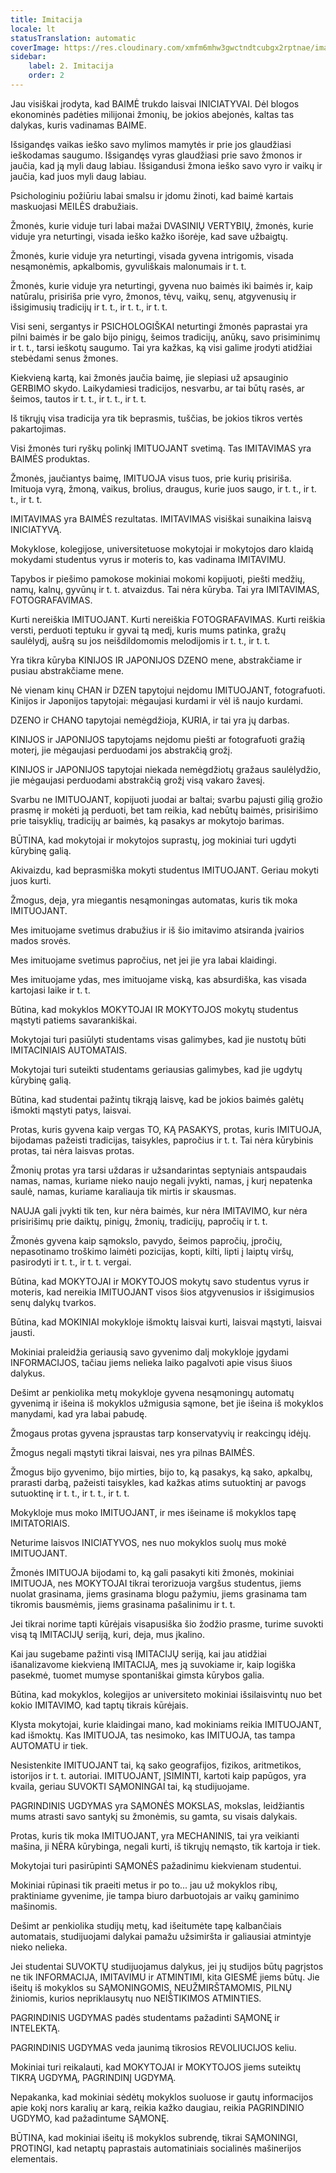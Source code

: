 ```yaml
---
title: Imitacija
locale: lt
statusTranslation: automatic
coverImage: https://res.cloudinary.com/xmfm6mhw3gwctndtcubgx2rptnae/image/upload/v1740337243/small_cover_educacion_fundamental_a051170f1c.webp
sidebar:
    label: 2. Imitacija
    order: 2
---
```

Jau visiškai įrodyta, kad BAIMĖ trukdo laisvai INICIATYVAI. Dėl blogos ekonominės padėties milijonai žmonių, be jokios abejonės, kaltas tas dalykas, kuris vadinamas BAIME.

Išsigandęs vaikas ieško savo mylimos mamytės ir prie jos glaudžiasi ieškodamas saugumo. Išsigandęs vyras glaudžiasi prie savo žmonos ir jaučia, kad ją myli daug labiau. Išsigandusi žmona ieško savo vyro ir vaikų ir jaučia, kad juos myli daug labiau.

Psichologiniu požiūriu labai smalsu ir įdomu žinoti, kad baimė kartais maskuojasi MEILĖS drabužiais.

Žmonės, kurie viduje turi labai mažai DVASINIŲ VERTYBIŲ, žmonės, kurie viduje yra neturtingi, visada ieško kažko išorėje, kad save užbaigtų.

Žmonės, kurie viduje yra neturtingi, visada gyvena intrigomis, visada nesąmonėmis, apkalbomis, gyvuliškais malonumais ir t. t.

Žmonės, kurie viduje yra neturtingi, gyvena nuo baimės iki baimės ir, kaip natūralu, prisiriša prie vyro, žmonos, tėvų, vaikų, senų, atgyvenusių ir išsigimusių tradicijų ir t. t., ir t. t., ir t. t.

Visi seni, sergantys ir PSICHOLOGIŠKAI neturtingi žmonės paprastai yra pilni baimės ir be galo bijo pinigų, šeimos tradicijų, anūkų, savo prisiminimų ir t. t., tarsi ieškotų saugumo. Tai yra kažkas, ką visi galime įrodyti atidžiai stebėdami senus žmones.

Kiekvieną kartą, kai žmonės jaučia baimę, jie slepiasi už apsauginio GERBIMO skydo. Laikydamiesi tradicijos, nesvarbu, ar tai būtų rasės, ar šeimos, tautos ir t. t., ir t. t., ir t. t.

Iš tikrųjų visa tradicija yra tik beprasmis, tuščias, be jokios tikros vertės pakartojimas.

Visi žmonės turi ryškų polinkį IMITUOJANT svetimą. Tas IMITAVIMAS yra BAIMĖS produktas.

Žmonės, jaučiantys baimę, IMITUOJA visus tuos, prie kurių prisiriša. Imituoja vyrą, žmoną, vaikus, brolius, draugus, kurie juos saugo, ir t. t., ir t. t., ir t. t.

IMITAVIMAS yra BAIMĖS rezultatas. IMITAVIMAS visiškai sunaikina laisvą INICIATYVĄ.

Mokyklose, kolegijose, universitetuose mokytojai ir mokytojos daro klaidą mokydami studentus vyrus ir moteris to, kas vadinama IMITAVIMU.

Tapybos ir piešimo pamokose mokiniai mokomi kopijuoti, piešti medžių, namų, kalnų, gyvūnų ir t. t. atvaizdus. Tai nėra kūryba. Tai yra IMITAVIMAS, FOTOGRAFAVIMAS.

Kurti nereiškia IMITUOJANT. Kurti nereiškia FOTOGRAFAVIMAS. Kurti reiškia versti, perduoti teptuku ir gyvai tą medį, kuris mums patinka, gražų saulėlydį, aušrą su jos neišdildomomis melodijomis ir t. t., ir t. t.

Yra tikra kūryba KINIJOS IR JAPONIJOS DZENO mene, abstrakčiame ir pusiau abstrakčiame mene.

Nė vienam kinų CHAN ir DZEN tapytojui neįdomu IMITUOJANT, fotografuoti. Kinijos ir Japonijos tapytojai: mėgaujasi kurdami ir vėl iš naujo kurdami.

DZENO ir CHANO tapytojai nemėgdžioja, KURIA, ir tai yra jų darbas.

KINIJOS ir JAPONIJOS tapytojams neįdomu piešti ar fotografuoti gražią moterį, jie mėgaujasi perduodami jos abstrakčią grožį.

KINIJOS ir JAPONIJOS tapytojai niekada nemėgdžiotų gražaus saulėlydžio, jie mėgaujasi perduodami abstrakčią grožį visą vakaro žavesį.

Svarbu ne IMITUOJANT, kopijuoti juodai ar baltai; svarbu pajusti gilią grožio prasmę ir mokėti ją perduoti, bet tam reikia, kad nebūtų baimės, prisirišimo prie taisyklių, tradicijų ar baimės, ką pasakys ar mokytojo barimas.

BŪTINA, kad mokytojai ir mokytojos suprastų, jog mokiniai turi ugdyti kūrybinę galią.

Akivaizdu, kad beprasmiška mokyti studentus IMITUOJANT. Geriau mokyti juos kurti.

Žmogus, deja, yra miegantis nesąmoningas automatas, kuris tik moka IMITUOJANT.

Mes imituojame svetimus drabužius ir iš šio imitavimo atsiranda įvairios mados srovės.

Mes imituojame svetimus papročius, net jei jie yra labai klaidingi.

Mes imituojame ydas, mes imituojame viską, kas absurdiška, kas visada kartojasi laike ir t. t.

Būtina, kad mokyklos MOKYTOJAI IR MOKYTOJOS mokytų studentus mąstyti patiems savarankiškai.

Mokytojai turi pasiūlyti studentams visas galimybes, kad jie nustotų būti IMITACINIAIS AUTOMATAIS.

Mokytojai turi suteikti studentams geriausias galimybes, kad jie ugdytų kūrybinę galią.

Būtina, kad studentai pažintų tikrąją laisvę, kad be jokios baimės galėtų išmokti mąstyti patys, laisvai.

Protas, kuris gyvena kaip vergas TO, KĄ PASAKYS, protas, kuris IMITUOJA, bijodamas pažeisti tradicijas, taisykles, papročius ir t. t. Tai nėra kūrybinis protas, tai nėra laisvas protas.

Žmonių protas yra tarsi uždaras ir užsandarintas septyniais antspaudais namas, namas, kuriame nieko naujo negali įvykti, namas, į kurį nepatenka saulė, namas, kuriame karaliauja tik mirtis ir skausmas.

NAUJA gali įvykti tik ten, kur nėra baimės, kur nėra IMITAVIMO, kur nėra prisirišimų prie daiktų, pinigų, žmonių, tradicijų, papročių ir t. t.

Žmonės gyvena kaip sąmokslo, pavydo, šeimos papročių, įpročių, nepasotinamo troškimo laimėti pozicijas, kopti, kilti, lipti į laiptų viršų, pasirodyti ir t. t., ir t. t. vergai.

Būtina, kad MOKYTOJAI ir MOKYTOJOS mokytų savo studentus vyrus ir moteris, kad nereikia IMITUOJANT visos šios atgyvenusios ir išsigimusios senų dalykų tvarkos.

Būtina, kad MOKINIAI mokykloje išmoktų laisvai kurti, laisvai mąstyti, laisvai jausti.

Mokiniai praleidžia geriausią savo gyvenimo dalį mokykloje įgydami INFORMACIJOS, tačiau jiems nelieka laiko pagalvoti apie visus šiuos dalykus.

Dešimt ar penkiolika metų mokykloje gyvena nesąmoningų automatų gyvenimą ir išeina iš mokyklos užmigusia sąmone, bet jie išeina iš mokyklos manydami, kad yra labai pabudę.

Žmogaus protas gyvena įspraustas tarp konservatyvių ir reakcingų idėjų.

Žmogus negali mąstyti tikrai laisvai, nes yra pilnas BAIMĖS.

Žmogus bijo gyvenimo, bijo mirties, bijo to, ką pasakys, ką sako, apkalbų, prarasti darbą, pažeisti taisykles, kad kažkas atims sutuoktinį ar pavogs sutuoktinę ir t. t., ir t. t., ir t. t.

Mokykloje mus moko IMITUOJANT, ir mes išeiname iš mokyklos tapę IMITATORIAIS.

Neturime laisvos INICIATYVOS, nes nuo mokyklos suolų mus mokė IMITUOJANT.

Žmonės IMITUOJA bijodami to, ką gali pasakyti kiti žmonės, mokiniai IMITUOJA, nes MOKYTOJAI tikrai terorizuoja vargšus studentus, jiems nuolat grasinama, jiems grasinama blogu pažymiu, jiems grasinama tam tikromis bausmėmis, jiems grasinama pašalinimu ir t. t.

Jei tikrai norime tapti kūrėjais visapusiška šio žodžio prasme, turime suvokti visą tą IMITACIJŲ seriją, kuri, deja, mus įkalino.

Kai jau sugebame pažinti visą IMITACIJŲ seriją, kai jau atidžiai išanalizavome kiekvieną IMITACIJĄ, mes ją suvokiame ir, kaip logiška pasekmė, tuomet mumyse spontaniškai gimsta kūrybos galia.

Būtina, kad mokyklos, kolegijos ar universiteto mokiniai išsilaisvintų nuo bet kokio IMITAVIMO, kad taptų tikrais kūrėjais.

Klysta mokytojai, kurie klaidingai mano, kad mokiniams reikia IMITUOJANT, kad išmoktų. Kas IMITUOJA, tas nesimoko, kas IMITUOJA, tas tampa AUTOMATU ir tiek.

Nesistenkite IMITUOJANT tai, ką sako geografijos, fizikos, aritmetikos, istorijos ir t. t. autoriai. IMITUOJANT, ĮSIMINTI, kartoti kaip papūgos, yra kvaila, geriau SUVOKTI SĄMONINGAI tai, ką studijuojame.

PAGRINDINIS UGDYMAS yra SĄMONĖS MOKSLAS, mokslas, leidžiantis mums atrasti savo santykį su žmonėmis, su gamta, su visais dalykais.

Protas, kuris tik moka IMITUOJANT, yra MECHANINIS, tai yra veikianti mašina, ji NĖRA kūrybinga, negali kurti, iš tikrųjų nemąsto, tik kartoja ir tiek.

Mokytojai turi pasirūpinti SĄMONĖS pažadinimu kiekvienam studentui.

Mokiniai rūpinasi tik praeiti metus ir po to... jau už mokyklos ribų, praktiniame gyvenime, jie tampa biuro darbuotojais ar vaikų gaminimo mašinomis.

Dešimt ar penkiolika studijų metų, kad išeitumėte tapę kalbančiais automatais, studijuojami dalykai pamažu užsimiršta ir galiausiai atmintyje nieko nelieka.

Jei studentai SUVOKTŲ studijuojamus dalykus, jei jų studijos būtų pagrįstos ne tik INFORMACIJA, IMITAVIMU ir ATMINTIMI, kita GIESMĖ jiems būtų. Jie išeitų iš mokyklos su SĄMONINGOMIS, NEUŽMIRŠTAMOMIS, PILNŲ žiniomis, kurios nepriklausytų nuo NEIŠTIKIMOS ATMINTIES.

PAGRINDINIS UGDYMAS padės studentams pažadinti SĄMONĘ ir INTELEKTĄ.

PAGRINDINIS UGDYMAS veda jaunimą tikrosios REVOLIUCIJOS keliu.

Mokiniai turi reikalauti, kad MOKYTOJAI ir MOKYTOJOS jiems suteiktų TIKRĄ UGDYMĄ, PAGRINDINĮ UGDYMĄ.

Nepakanka, kad mokiniai sėdėtų mokyklos suoluose ir gautų informacijos apie kokį nors karalių ar karą, reikia kažko daugiau, reikia PAGRINDINIO UGDYMO, kad pažadintume SĄMONĘ.

BŪTINA, kad mokiniai išeitų iš mokyklos subrendę, tikrai SĄMONINGI, PROTINGI, kad netaptų paprastais automatiniais socialinės mašinerijos elementais.


